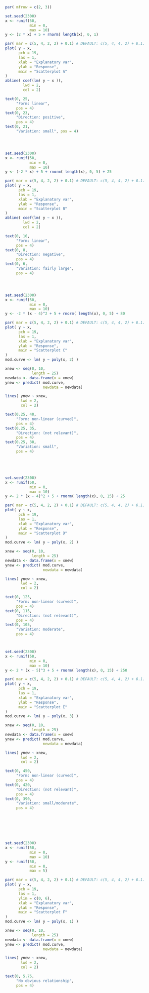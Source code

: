 
```r
par( mfrow = c(2, 3))

set.seed(2300)
x <- runif(50, 
           min = 0, 
           max = 10)
y <- (2 * x) + 5 + rnorm( length(x), 0, 1)

par( mar = c(5, 4, 2, 2) + 0.1) # DEFAULT: c(5, 4, 4, 2) + 0.1.
plot( y ~ x,
      pch = 19,
      las = 1,
      xlab = "Explanatory var",
      ylab = "Response",
      main = "Scatterplot A"
)
abline( coef(lm( y ~ x )), 
        lwd = 2, 
        col = 2)

text(0, 25, 
     "Form: linear", 
     pos = 4)
text(0, 23, 
     "Direction: positive", 
     pos = 4)
text(0, 21, 
     "Variation: small", pos = 4)




set.seed(2300)
x <- runif(50,
           min = 0, 
           max = 10)
y <- (-2 * x) + 5 + rnorm( length(x), 0, 5) + 25

par( mar = c(5, 4, 2, 2) + 0.1) # DEFAULT: c(5, 4, 4, 2) + 0.1.
plot( y ~ x,
      pch = 19,
      las = 1,
      xlab = "Explanatory var",
      ylab = "Response",
      main = "Scatterplot B"
)
abline( coef(lm( y ~ x )), 
        lwd = 2, 
        col = 2)

text(0, 10, 
     "Form: linear", 
     pos = 4)
text(0, 8, 
     "Direction: negative", 
     pos = 4)
text(0, 6, 
     "Variation: fairly large",
     pos = 4)




set.seed(2300)
x <- runif(50, 
           min = 0, 
           max = 10)
y <- -2 * (x - 4)^2 + 5 + rnorm( length(x), 0, 5) + 80

par( mar = c(5, 4, 2, 2) + 0.1) # DEFAULT: c(5, 4, 4, 2) + 0.1.
plot( y ~ x,
      pch = 19,
      las = 1,
      xlab = "Explanatory var",
      ylab = "Response",
      main = "Scatterplot C"
)
mod.curve <- lm( y ~ poly(x, 2) )

xnew <- seq(0, 10, 
            length = 25)
newdata <- data.frame(x = xnew)
ynew <- predict( mod.curve, 
                 newdata = newdata)

lines( ynew ~ xnew, 
       lwd = 2, 
       col = 2)

text(0.25, 40, 
     "Form: non-linear (curved)", 
     pos = 4)
text(0.25, 35, 
     "Direction: (not relevant)", 
     pos = 4)
text(0.25, 30, 
     "Variation: small", 
     pos = 4)





set.seed(2300)
x <- runif(50, 
           min = 0, 
           max = 10)
y <- 2 * (x - 4)^2 + 5 + rnorm( length(x), 0, 15) + 25

par( mar = c(5, 4, 2, 2) + 0.1) # DEFAULT: c(5, 4, 4, 2) + 0.1.
plot( y ~ x,
      pch = 19,
      las = 1,
      xlab = "Explanatory var",
      ylab = "Response",
      main = "Scatterplot D"
)
mod.curve <- lm( y ~ poly(x, 2) )

xnew <- seq(0, 10, 
            length = 25)
newdata <- data.frame(x = xnew)
ynew <- predict( mod.curve, 
                 newdata = newdata)

lines( ynew ~ xnew, 
       lwd = 2, 
       col = 2)

text(0, 125, 
     "Form: non-linear (curved)", 
     pos = 4)
text(0, 115, 
     "Direction: (not relevant)", 
     pos = 4)
text(0, 105, 
     "Variation: moderate", 
     pos = 4)



set.seed(2300)
x <- runif(50, 
           min = 0, 
           max = 10) 
y <- 2 * (x - 5)^3 + 5 + rnorm( length(x), 0, 15) + 250

par( mar = c(5, 4, 2, 2) + 0.1) # DEFAULT: c(5, 4, 4, 2) + 0.1.
plot( y ~ x,
      pch = 19,
      las = 1,
      xlab = "Explanatory var",
      ylab = "Response",
      main = "Scatterplot E"
)
mod.curve <- lm( y ~ poly(x, 3) )

xnew <- seq(0, 10, 
            length = 25)
newdata <- data.frame(x = xnew)
ynew <- predict( mod.curve, 
                 newdata = newdata)

lines( ynew ~ xnew, 
       lwd = 2, 
       col = 2)

text(0, 450, 
     "Form: non-linear (curved)", 
     pos = 4)
text(0, 420, 
     "Direction: (not relevant)", 
     pos = 4)
text(0, 390, 
     "Variation: small/moderate", 
     pos = 4)







set.seed(2300)
x <- runif(50, 
           min = 0, 
           max = 10) 
y <- runif(50, 
           min = 0, 
           max = 5)

par( mar = c(5, 4, 2, 2) + 0.1) # DEFAULT: c(5, 4, 4, 2) + 0.1.
plot( y ~ x,
      pch = 19,
      las = 1,
      ylim = c(0, 6),
      xlab = "Explanatory var",
      ylab = "Response",
      main = "Scatterplot F"
)
mod.curve <- lm( y ~ poly(x, 1) )

xnew <- seq(0, 10, 
            length = 25)
newdata <- data.frame(x = xnew)
ynew <- predict( mod.curve, 
                 newdata = newdata)

lines( ynew ~ xnew, 
       lwd = 2, 
       col = 2)

text(0, 5.75, 
     "No obvious relationship", 
     pos = 4)
```
